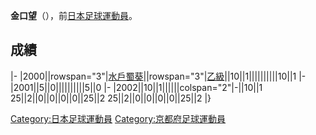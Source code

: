 {{Infobox football biography
|name=金口望
|image=
|fullname=金口望
|birth_date={{Birth date and age|1981|9|8}}
|cityofbirth=[[京都府|京都府]]
|countryofbirth=[[日本|日本]]
|position=[[中场|中场]]
|currentclub=
|years=2000-2002
|clubs=[[水戶蜀葵|水戶蜀葵]]
|caps(goals)=
|nationalyears=
|nationalteam=
|nationalcaps(goals)=
}}
'''金口望'''（{{Bd|1981年|9月8日||}}），前[[日本|日本]][[足球|足球]][[運動員|運動員]]。

==成績==
{{Football player club statistics 1|YYN}}
{{Football player club statistics 2|JPN|YYN}}
|-
|2000||rowspan="3"|[[水戶蜀葵|水戶蜀葵]]||rowspan="3"|[[日本職業足球乙級聯賽|乙級]]||10||1||||||||||10||1
|-
|2001||5||0||||||||||5||0
|-
|2002||10||1||||||colspan="2"|-||10||1
{{Football player club statistics 3|1|JPN}}25||2||0||0||0||0||25||2
{{Football player club statistics 5}}25||2||0||0||0||0||25||2
|}

{{Japan-sport-bio-stub}}
{{Soccer-player-stub}}
[[Category:日本足球運動員|Category:日本足球運動員]]
[[Category:京都府足球運動員|Category:京都府足球運動員]]